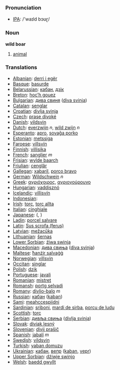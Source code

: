 === Pronunciation ===
*[[w:IPA|IPA]]: /'waɪld bɔʊɽ/

=== Noun ===

'''wild boar'''

# [[animal]]

=== Translations ===

*[[Albanian]]: [[derri i egër]]
*[[Basque]]: [[basurde]]
*[[Belarussian]]: [[кабан]], [[дзік]]
*[[Breton]]: [[hoc’h gouez]]
*[[Bulgarian]]: [[дива свиня]] ([[diva svinja]])
*[[Catalan]]: [[senglar]]
*[[Croatian]]: [[divlja svinja]]
*[[Czech]]: [[prase divoké]]
*[[Danish]]: [[vildsvin]]
*[[Dutch]]: [[everzwijn]] ''n'', [[wild zwijn]] ''n''
*[[Esperanto]]: [[apro]], [[sovaĝa porko]]
*[[Estonian]]: [[metssiga]]
*[[Faroese]]: [[villsvín]]
*[[Finnish]]: [[villisika]]
*[[French]]: [[sanglier]] ''m''
*[[Frisian]]: [[wylde baarch]]
*[[Friulian]]: [[cenglâr]]
*[[Gallegan]]: [[xabaril]], [[porco bravo]]
*[[German]]: [[Wildschwein]] ''n''
*[[Greek]]: [[αγριόχοιρος]], [[αγριογούρουνο]] '' ''
*[[Hungarian]]: [[vaddisznó]]
*[[Icelandic]]: [[villisvín]]
*[[Indonesian]]: [[]]
*[[Irish]]: [[torc]], [[torc allta]]
*[[Italian]]: [[cinghiale]] '' ''
*[[Japanese]]: [[]] ([[]], )
*[[Ladin]]: [[porcel salvare]]
*[[Latin]]: [[Sus scrofa (ferus)]] '' ''
*[[Latvian]]: [[mežacūka]]
*[[Lithuanian]]: [[šernas]]
*[[Lower Sorbian]]: [[źiwa swinja]]
*[[Macedonian]]: [[дива свиња]] ([[diva svinja]])
*[[Maltese]]: [[ħanżir salvaġġ]]
*[[Norwegian]]: [[villsvin]]
*[[Occitan]]: [[singlar]]
*[[Polish]]: [[dzik]] '' ''
*[[Portuguese]]: [[javali]]
*[[Romanian]]: [[mistreţ]]
*[[Romansh]]: [[portg selvadi]]
*[[Romany]]: [[divlio-balo]] ''m''
*[[Russian]]: [[кабан]] ([[kaban]]) '' ''
*[[Sami]]: [[meahccespiidni]]
*[[Sardinian]]: [[sriboni]], [[mardi de sirba]], [[porcu de ludu]]
*[[Scottish]]: [[torc]]
*[[Serbian]]: [[дивљa свиња]] ([[divlja svinja]])
*[[Slovak]]: [[diviak lesný]]
*[[Slovenian]]: [[divji prašič]]
*[[Spanish]]: [[jabalí]] ''m''
*[[Swedish]]: [[vildsvin]]
*[[Turkish]]: [[yaban domuzu]]
*[[Ukrainian]]: [[кабан]], [[вепр]] ([[kaban]], [[vepr]])
*[[Upper Sorbian]]: [[dźiwje swinjo]]
*[[Welsh]]: [[baedd gwyllt]]